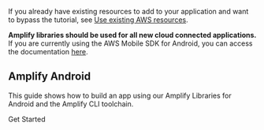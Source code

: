 If you already have existing resources to add to your application and want to bypass the tutorial, see [Use existing AWS resources](/lib/project-setup/use-existing-resources).

<Callout warning>

**Amplify libraries should be used for all new cloud connected applications.** If you are currently using the AWS Mobile SDK for Android, you can access the documentation [here](/sdk).

</Callout>

## Amplify Android

This guide shows how to build an app using our Amplify Libraries for Android and the Amplify CLI toolchain.

<InternalLinkButton href="/lib/project-setup/prereq">
  <span slot="text">Get Started</span>
</InternalLinkButton>
